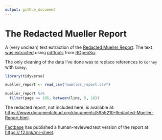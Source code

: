```yaml
---
output: github_document
---
```


# The Redacted Mueller Report

<!-- badges: start -->
<!-- badges: end -->


A (very unclean) text extraction of the [Redacted Mueller Report](https://www.documentcloud.org/documents/5955210-Redacted-Mueller-Report.html).
The text [was extracted](process_report.R) using [pdftools](https://github.com/ropensci/pdftools) from [ROpenSci](https://ropensci.org).

The only cleaning of the data I've done was to replace references to `Corney` with `Comey`.

```r
library(tidyverse)

mueller_report <- read_csv("mueller_report.csv")

mueller_report %>% 
  filter(page == 195, between(line, 5, 18))
```


The redacted report, not included here, is available at: <https://www.documentcloud.org/documents/5955210-Redacted-Mueller-Report.html>.

[Factbase](https://factba.se) has published a human-reviewed text version of the report at [https:// f2.link/mr-sheet](https://f2.link/mr-sheet).